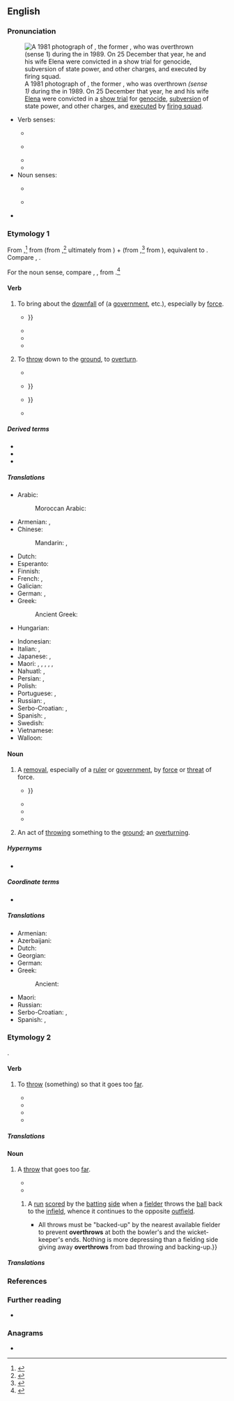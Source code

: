 ==English==
{{was wotd|2018|May|25}}

===Pronunciation===
[[File:Nicolae Ceaușescu.jpg|thumb|upright|A 1981 photograph of {{w|Nicolae Ceaușescu}}, the former {{w|President of Romania}}, who was overthrown ''(sense 1)'' during the {{w|Romanian Revolution}} in 1989. On 25 December that year, he and his wife [[w:Elena Ceaușescu|Elena]] were convicted in a [[show trial]] for [[genocide]], [[subversion]] of state power, and other charges, and [[execute]]d by [[firing squad]].]]

* Verb senses:
** {{a|RP}} {{IPA|/əʊvəˈθɹəʊ/|lang=en}}
** {{a|GA}} {{IPA|/ˌoʊvɚˈθɹoʊ/|lang=en}}
** {{audio|en-us-overthrow.ogg|Audio (GA)|lang=en}}
** {{rhymes|əʊ|lang=en}}
* Noun senses:
** {{a|RP}} {{IPA|/ˈəʊvəθɹəʊ/|lang=en}}
** {{a|GA}} {{IPA|/ˈoʊvɚˌθɹoʊ/|lang=en}}
* {{hyphenation|over|throw|lang=en}}

===Etymology 1===
From {{inh|en|enm|overthrouen}},<ref>{{R:MED Online|entry=overthrouen, v.|id=MED32021|accessdate=12 February 2018}}</ref> from {{m|enm|over-}} (from {{inh|en|ang|ofer||over, above}},<ref>{{R:MED Online|entry=over-, pref.|id=MED31504|accessdate=12 February 2018}}</ref> ultimately from {{der|en|ine-pro|*upér-}}) + {{m|enm|throuen}} (from {{inh|en|ang|þrāwan||to twist, turn, writhe}},<ref>{{R:MED Online|entry=throuen, v.|id=MED45567|accessdate=12 February 2018}}</ref> from {{inh|en|gem-pro|*þrēaną||to twist, turn}}), equivalent to {{prefix|en|over|throw}}. Compare {{cog|nl|overdraaien}}, {{cog|de|überdrehen}}.

For the noun sense, compare {{inh|en|enm|overthrou}}, {{m|enm|overthroue||destruction, downfall}}, from {{m|enm|overthrouen}}.<ref>{{R:MED Online|entry=overthrou(e, n.|id=MED32020|date=12 February 2018}}</ref>

====Verb====
{{en-verb|overthrows|overthrowing|overthrew|overthrown}}

# {{lb|en|transitive}} To bring about the [[downfall]] of (a [[government]], etc.), especially by [[force#Noun|force]].
#: {{ux|en|I hate the current government, but not enough to want to '''overthrow''' them.}}
#* {{RQ:Shakespeare Henry 6-1|act=I|scene=iii|page=99|column=2|passage=Here's ''Gloſter'', a Foe to Citizens, / One that ſtill motions Warre, and neuer Peace, / [[overcharging|O're-charging]] your free Purſes with large Fines; / That ſeeks to '''ouerthrow''' Religion, / Becauſe he is Protector of the Realme; {{...}}}}
#* {{RQ:Scott Tales of the Crusaders|volume=I|chapter=IV|page=71|passage=Wounded and '''overthrown''', the Britons continued their resistance, clung round the legs of the Norman steeds, and cumbered their advance; while their brethren, thrusting with pikes, proved every joint and crevice of the plate and mail, or grappling with the men-at-arms, strove to pull them from their horses by main force, or beat them down with their bills and Welch hooks.}}
#* {{quote-book|author=Jabez Burns|authorlink=Jabez Burns|chapter=LXVIII. The Ruinous Effects of Sin.|title=Cyclopedia of Sermons:{{nb...|Containing Sketches of Sermons on the Parables and Miracles of Christ, on Christian Missions, on Scripture Characters and Incidents; on Subjects Appropriate for the Sick Room, Family Reading, and Village Worship, and some Special Occasions}}|location=New York, N.Y.|publisher=[[w:D. Appleton & Company|D. Appleton and Company]],{{nb...|346 & 348 Broadway}}|year=1856|page=104|pageurl=https://books.google.com/books?id=GTlEAQAAMAAJ&pg=PA104|oclc=692530910|passage=''Wickedness often '''overthrows''' the health of the sinner.'' Go to the hospital, and see how many have ruined their health by their course of life. That drunkard. That glutton. That debauchee. Nine-tenths of the suffering from disease originates in the wickedness of the sinner.}}
#* {{quote-book|author=Errol A. Henderson|chapter=Civil Wars|editor=Lester Kurtz|title=Encyclopedia of Violence, Peace, & Conflict|location=San Diego, Calif.|publisher={{w|Academic Press}}|year=1999|volume=I (A–E)|section=section I (Definition of Civil War)|page=279|pageurl=https://books.google.com/books?id=59tQBAAAQBAJ&pg=PA279|column=2|isbn=978-0-12-227010-9|passage=Violence directed specifically at the regime in power, such as coups d'etat also often fail to attain the threshold of civil wars. While such conflicts often involve the armed forces of the society, coups d'etat are more explicitly extralegal executive transfers aimed at '''overthrowing''' the sitting regime's leaders.}}
# {{lb|en|transitive|now|rare}} To [[throw#Verb|throw]] down to the [[ground#Noun|ground]], to [[overturn]].
#* {{RQ:Tyndale NT|book=John|chapter=2|verse=15|folio=lxxvii|page=252|passage=And he [Jesus] made a scourge off small cordes, and drave them all out off the temple, bothe shepe and oxen, and powred doune the changers money, and '''overthrue''' their tables.}}
#* {{quote-book|author=Jer[emy] Taylor|authorlink=Jeremy Taylor|chapter=Of Christian Sobriety|title=The Rule and Exercises of Holy Living.{{nb...|In which are Described the Means and Instruments of Obtaining Every Vertue, and the Remedies against Every Vice, and Considerations Serving to the Resisting All Temptations. Together with Prayers Containing the Whole Duty of a Christian, and the Parts of Devotion Fitted to All Occasions, and Furnish’d for All Necessities}}|location=London|publisher=Printed [by R. Norton] for {{w|Richard Royston}}{{nb...|at the Angel in Ivie-lane}}|year=1650|oclc=838283213|title2=The Rule and Exercises of Holy Living.{{nb...|In which are Described the Means and Instruments of Obtaining Every Virtue, and the Remedies against Every Vice, and Considerations Serving to the Resisting of All Temptations. Together with Prayers Containing the Whole Duty of a Christian, and the Parts of Devotion Fitted to All Occasians, and Furnished for All Necessities}}|section2=section VI (Of Contentedness in All Estates and Accidents)|edition2=5th corrected|location2=London|publisher2=Printed for Richard Royston{{nb...|at the Angel in Ivie-Lane}}|year2=1656|page2=161|pageurl2=https://books.google.com/books?id=InJnAAAAcAAJ&pg=PA161|oclc2=43167441|passage=''Pittacus'' was a wiſe and valiant man, but his wife '''overthrew''' the Table when he had invited his friends: upon which the good man to excuſe her incivility and his own miſfortune, ſaid, That every man had one evil, and he was moſt happy that had but that alone; {{...}}}}
#* {{RQ:Dryden Miscellaneous Works|volume=IV|chapter=The Last Parting of Hector and Andromache. From the Sixth Book of the {{w|Iliad}}.|pages=451–452|pageref=451|passage=I have no parents, friends, nor brothers left; / By ſtern {{w|Achilles}} all of life bereft. / Then when the walls of Thebes he '''overthrew''', / His fatal hand my royal father ſlew; / He ſlew Aetion, but deſpoil'd him not; / Nor in his hate the funeral rites forgot; {{...}}}}
#* {{quote-book|author=Nicholas Coxe|chapter=A Short Account of Some Particular Beasts that are Hunted in Foreign Countries|title=The Huntsman.{{nb...|Containing the Best Methods of Sport, for Coursing with Greyhounds, and Hunting All Kinds of Chases in England, [...] together with Many Curious Particulars Relative to These Animals, and the Manner of Killing Them. [...]}}|location=London|publisher=Printed for J. Dixwell,{{nb...|No. 148, St. Martin's Lane, Charing Cross}}|year=[1780?]|page=118|pageurl=https://books.google.com/books?id=QQpgAAAAcAAJ&pg=PA118|oclc=723452062|passage=[W]hen they have found the Trees on which they [the elk] lean, they cut and ſaw them, ſo that when the ''Elk'' comes, he '''overthrows''' the Tree and falls with it; and being unable to riſe, is ſo taken alive.}}

=====Derived terms=====
* {{l|en|overthrowable}}
* {{l|en|overthrowal}}
* {{l|en|overthrower}}

=====Translations=====
{{trans-top|to bring about the downfall of}}
* Arabic: {{t|ar|أَطَاحَ}}
*: Moroccan Arabic: {{t|ary|طيّح|tr=ṭayyaḥ}}
* Armenian: {{t+|hy|տապալել}}, {{t+|hy|կործանել}}
* Chinese:
*: Mandarin: {{t+|cmn|推翻|tr=tuīfān|sc=Hani}}, {{t+|cmn|打翻|tr=dǎfān|sc=Hani}}
* Dutch: {{t+|nl|omverwerpen}}
* Esperanto: {{t|eo|faligi}}
* Finnish: {{t+|fi|kaataa}}
* French: {{t+|fr|renverser}}, {{t+|fr|déposer}}
* Galician: {{t|gl|derrocar}}
* German: {{t+|de|stürzen}}, {{t|de|umstürzen}}
* Greek: {{t+|el|ανατρέπω}}
*: Ancient Greek: {{t|grc|καταστρέφω}}
* Hungarian: {{t+|hu|megdönt}}
{{trans-mid}}
* Indonesian: {{t+|id|kudeta}}
* Italian: {{t+|it|deporre}}, {{t+|it|rovesciare}}
* Japanese: {{t+|ja|滅ぼす|tr=ほろぼす, horobosu}}, {{t+|ja|転覆|tr=てんぷくする, tenpuku-suru|alt=転覆する}}
* Maori: {{t|mi|taupoki}}, {{t|mi|whakatakahuri}}, {{t|mi|whakataupoki}}, {{t|mi|whakataka}}, {{t|mi|turaki}}, {{t|mi|kōkeke }}
* Nahuatl: {{t|nah|tepeua}}, {{t|nah|tequiua}}
* Persian: {{t|fa|سرنگون کردن|tr=sarnegun kardan|sc=fa-Arab}}, {{t+|fa|برانداختن|tr=barandâxtan|sc=fa-Arab}}
* Polish: {{t+|pl|obalać}}
* Portuguese: {{t+|pt|derrocar}}, {{t+|pt|derrubar}}
* Russian: {{t+|ru|сверга́ть|impf}}, {{t+|ru|све́ргнуть|pf}}
* Serbo-Croatian: {{t+|sh|svrgnuti}}, {{t+|sh|srušiti}}
* Spanish: {{t+|es|derrocar}}, {{t+|es|derribar}}
* Swedish: {{t+|sv|störta}}
* Vietnamese: {{t+|vi|lật đổ}}
* Walloon: {{t+|wa|stårer}}
{{trans-bottom}}

{{trans-top|to throw down to the ground}}
{{trans-mid}}
{{trans-bottom}}

====Noun====
{{en-noun}}

# A [[removal]], especially of a [[ruler]] or [[government]], by [[force#Noun|force]] or [[threat#Noun|threat]] of force.
#* {{RQ:Shakespeare Henry 5|act=IV|scene=iii|page=87|column=1|passage=Once more I come to know of thee King ''Harry'', / If for thy Ranſome thou wilt now compound, / Before thy moſt aſſured '''Ouerthrow''': {{...}}}}
#* {{RQ:Orwell Animal Farm|chapter=1|passage=What then must we do? Why, work night and day, body and soul, for the '''overthrow''' of the human race!}}
#* {{quote-book|author=Carlos G. Groppa|chapter=The Tango’s Influence on Other Popular Music|title=The Tango in the United States: A History|location=Jefferson, N.C.|publisher={{w|McFarland & Company}}|year=2004|pages=59–60|pageurl=https://books.google.com/books?id=WyG_fFUKKLgC&pg=PA60|isbn=978-0-7864-1406-2|passage=[Edward B.] Marks believed that [Milton] Cohen had paid spies everywhere to keep him up-to-date about impending political '''overthrows''' in the countries where he needed to stop, as he always escaped fine and dandy from every revolution he had to face.}}
#* {{quote-book|author=David Wood|chapter=Argentina beyond ''El Proceso'': Narratives of National Reconstruction|title=Football and Literature in South America|series=Routledge Research in Sports History|location=Abingdon, Oxon.; New York, N.Y.|publisher={{w|Routledge}}|year=2017|page=147|pageurl=https://books.google.com/books?id=ACUlDwAAQBAJ&pg=PA147|isbn=978-1-138-88560-8|passage=[T]he narrator's football team has recently returned triumphant from Buenos Aires after winning the Copa Infantil [[w:Eva Perón|Evita]] (Evita Youth Cup), part of the Juegos Evita (Evita Games) that were established in 1948 for children across Argentina, and which ran until the '''overthrow''' of {{w|Juan Perón}} in 1955}}
# {{lb|en|archaic|rare}} An act of [[throw#Verb|throwing]] something to the [[ground#Noun|ground]]; an [[overturning#Noun|overturning]].

=====Hypernyms=====
* {{l|en|downfall}}

=====Coordinate terms=====
* {{l|en|collapse}}

=====Translations=====
{{trans-top|removal by force or threat of force}}
* Armenian: {{t+|hy|տապալում}}
* Azerbaijani: {{t+|az|devirmək}}
* Dutch: {{t+check|nl|ondergang|m}}
* Georgian: {{t|ka|გადატრიალება}}
* German: {{t+|de|Umsturz|m}}
* Greek: {{t+|el|ανατροπή|f}}
*: Ancient: {{t|grc|καταστροφή|f}}
{{trans-mid}}
* Maori: {{t|mi|whakatakahurihanga}}
* Russian: {{t+|ru|сверже́ние|n}}
* Serbo-Croatian: {{t|sh|svrgnuće}}, {{t+|sh|prevrat}}
* Spanish: {{t+|es|derrocamiento|m}}, {{t+|es|deposición|f}}
{{trans-bottom}}

===Etymology 2===
{{prefix|en|over|throw}}.

====Verb====
{{en-verb|overthrows|overthrowing|overthrew|overthrown}}

# {{lb|en|transitive|intransitive}} To [[throw#Verb|throw]] (something) so that it goes too [[far]].
#: {{ux|en|He '''overthrew''' first base, for an error.}}
#* {{quote-book|author=H. C. Dubey|chapter=Rules and Regulations|title=Diving|series=DPH Sports Series|location=London|publisher=Discovery Publishing House|year=1999|page=179|pageurl=https://books.google.com/books?id=kSwO8WCfdd4C&pg=PA179|isbn=978-81-7141-478-9|passage=Unlike the gymnast landing on the firm floor and able to control his balance within fairly wide limits, the diver has little or no control of his position as he enters the water. If he '''overthrows''' on entry there is little he can do about it.}}
#* {{quote-book|author=Penny Hastings|chapter=Softball|title=Sports for Her: A Reference Guide for Teenage Girls|location=Westport, Conn.|publisher=[[w:Greenwood Publishing Group|Greenwood Press]]|year=1999|page=89|pageurl=https://books.google.com/books?id=_Cg3UKVMQWkC&pg=PA89|isbn=978-0-313-30551-1|passage=To avoid [arm and shoulder injuries], strengthen muscles by throwing, increasing the repetitions and speed slowly; warm up slowly and thoroughly, stretching in advance; pursue weight training. Avoid '''overthrowing''', especially early in the season.}}
#* {{quote-book|author=Thomas Appenzeller|author2=Herb Appenzeller|chapter=Injuries to Spectators|title=Youth Sport and the Law: A Guide to Legal Issues|location=Durham, N.C.|publisher={{w|Carolina Academic Press}}|year=2000|page=65|isbn=978-0-89089-663-1|passage=On May 6, 1995, eight-year-old Johnny Lupoli was warming up before a baseball game in Wallingford, Connecticut (''Sports Illustrated'', 1996). Johnny, a pitcher for the Kovacs Insurance team in the Yalesville Little League '''overthrew''' his catcher during the pre-game session and hit a spectator. Carol LaRosa, the injured spectator, who's{{sic|whose}} son was a teammate of Lupoli, sued the young pitcher for $15,000 in damages.}}
#* {{quote-book|author=Viridiana Lieberman|chapter=M.V.P.: The Most Vulnerable Player in Children’s Sports Films|title=Sports Heroines on Film: A Critical Study of Cinematic Women Athletes, Coaches and Owners|location=Jefferson, N.C.|publisher={{w|McFarland & Company}}|year=2015|page=73|pageurl=https://books.google.com/books?id=AVuQBQAAQBAJ&pg=PA73|isbn=978-0-7864-7661-9|passage=One afternoon the local reverend and Curtis are tossing the football around at the park. When the reverend '''overthrows''' the ball, Curtis demands that Jasmine put down her book and throw the ball back. This is the moment where Curtis is handed a glimpse of her potential as a football player and begins his quest to inspire her to play.}}

=====Translations=====
{{trans-top|to throw (something) so that it goes too far}}
{{trans-mid}}
{{trans-bottom}}

====Noun====
{{en-noun}}

# {{lb|en|sports}} A [[throw#Noun|throw]] that goes too [[far]].
#* {{quote-journal|journal=International Journal of Sport Psychology: Official Journal of the International Society of Sports Psychology|location=Rome|publisher=Pozzi|year=2002|volume=33|page=41|issn=0047-0767|oclc=230702535|passage=[A]n energy shift accompanies the onset of emotion. Failure to recognize this can lead to disruptions in performance. A quarterback who fails to acknowledge his excitement in a big game is prone to countless '''overthrows''' until the excitement has subsided.}}
#* {{quote-book|author=Marcus Blackburn|chapter=Lesson 5: Defend as a Team|title=Coaching Rugby Sevens|edition=2nd|location=London|publisher={{w|Bloomsbury Publishing}}|year=2013|page=92|pageurl=https://books.google.com/books?id=Sm_jAwAAQBAJ&pg=PA92|isbn=978-1-4081-9213-9|passage=The one-man lift is effective in creating enough of a contest in the air to disrupt the opposition or force an '''overthrow'''. The defender at the back of the lineout is perfectly positioned to catch an '''overthrow''', ''and'' deter the attacking halfback from running around the back of the lineout.}}
## {{lb|en|cricket}} A [[run#Noun|run]] [[score#Verb|scored]] by the [[batting#Adjective|batting]] [[side#Noun|side]] when a [[fielder]] throws the [[ball#Noun|ball]] back to the [[infield]], whence it continues to the opposite [[outfield]].
##* {{quote-book|author=Ashok Kumar|chapter=Fielding|title=Cricket|series=DPH Sports Series|location=New Delhi|publisher=Discovery Publishing House|year=1999|year_published=2006|page=49|pageurl=https://books.google.com/books?id=qSS7bwec91gC&pg=PA49|isbn=978-81-7141-474-1|passage=Of all the cricket skills, good throwing is the one most readily appreciated by spectators, whether it be from the outfield or the infield. {{...}} All throws must be "backed-up" by the nearest available fielder to prevent '''overthrows''' at both the bowler's and the wicket-keeper's ends. Nothing is more depressing than a fielding side giving away '''overthrows''' from bad throwing and backing-up.}}

=====Translations=====
{{trans-top|throw that goes too far}}
{{trans-mid}}
{{trans-bottom}}

===References===
<references />

===Further reading===
* {{pedia|overthrow|overthrow (disambiguation)}}

===Anagrams===
* {{anagrams|en|a=ehoorrtvw|throw over}}